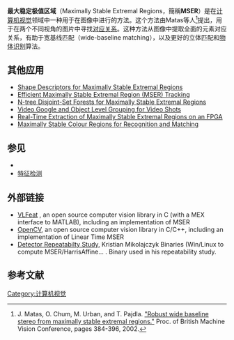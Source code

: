 {{FeatureDetectionCompVisNavbox}}
'''最大稳定极值区域'''（Maximally Stable Extremal Regions，簡稱'''MSER'''）是在[[计算机视觉|计算机视觉]]领域中一种用于在图像中进行{{Link-en|斑点检测|blob detection}}的方法。这个方法由Matas等人<ref name="matas">J. Matas, O. Chum, M. Urban, and T. Pajdla. [http://cmp.felk.cvut.cz/~matas/papers/matas-bmvc02.pdf "Robust wide baseline stereo from maximally stable extremal regions."] {{Wayback|url=http://cmp.felk.cvut.cz/~matas/papers/matas-bmvc02.pdf |date=20110928215538 }} Proc. of British Machine Vision Conference, pages 384-396, 2002.</ref>提出，用于在两个不同视角的图片中寻找[[图像对应问题|对应关系]]。这种方法从图像中提取全面的元素对应关系，有助于宽基线匹配（wide-baseline matching），以及更好的立体匹配和[[物体识别|物体识别]]算法。

==其他应用==
* [http://www.cs.ubc.ca/~lowe/papers/07forssen.pdf Shape Descriptors for Maximally Stable Extremal Regions] {{Wayback|url=http://www.cs.ubc.ca/~lowe/papers/07forssen.pdf |date=20200928222815 }}
* [http://www.icg.tugraz.at/pub/pubobjects/docvpr2006 Efficient Maximally Stable Extremal Region (MSER) Tracking] {{Wayback|url=http://www.icg.tugraz.at/pub/pubobjects/docvpr2006 |date=20091220081857 }}
* [http://www.bmva.org/bmvc/2006/papers/276.pdf N-tree Disjoint-Set Forests for Maximally Stable Extremal Regions] {{Wayback|url=http://www.bmva.org/bmvc/2006/papers/276.pdf |date=20160304030401 }}
* [http://www.cs.ucsd.edu/classes/fa05/cse252c/hewitt-2.pdf Video Google and Object Level Grouping for Video Shots]
* [http://www.eecg.toronto.edu/~maclean/9501292851/iscas2007-Kristensen.pdf Real-Time Extraction of Maximally Stable Extremal Regions on an FPGA] {{Wayback|url=http://www.eecg.toronto.edu/~maclean/9501292851/iscas2007-Kristensen.pdf |date=20080425140710 }}
* [https://web.archive.org/web/20110610230652/http://www.cs.ubc.ca/~perfo/papers/forssen_cvpr07.pdf Maximally Stable Colour Regions for Recognition and Matching]

==参见==

*{{Link-en|斑点检测|blob detection}}
*[[特征检测|特征检测]]

==外部链接==
* [http://www.vlfeat.org/ VLFeat] {{Wayback|url=http://www.vlfeat.org/ |date=20210307225617 }}, an open source computer vision library in C (with a MEX interface to MATLAB), including an implementation of MSER
* [https://web.archive.org/web/20091029150308/http://opencv.willowgarage.com/wiki/ OpenCV], an open source computer vision library in C/C++, including an implementation of Linear Time MSER
* [https://web.archive.org/web/20110726051203/http://www.featurespace.org/code.htm Detector Repeatabilty Study], Kristian Mikolajczyk Binaries (Win/Linux to compute MSER/HarrisAffine... . Binary used in his repeatability study.

==参考文献==
{{reflist}}

{{DEFAULTSORT:Maximally Stable Extremal Regions}}
[[Category:计算机视觉|Category:计算机视觉]]